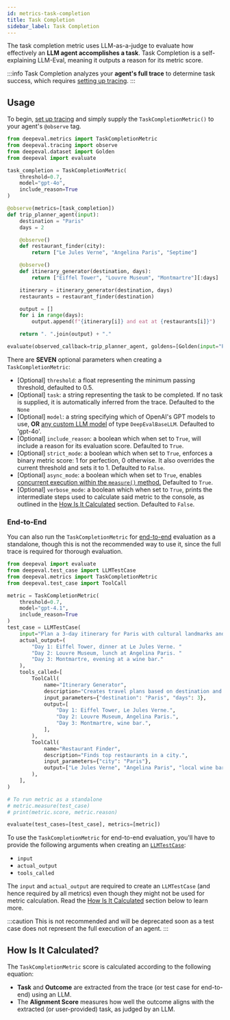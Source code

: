 ```yaml
---
id: metrics-task-completion
title: Task Completion
sidebar_label: Task Completion
---
```


<head>
  <link
    rel="canonical"
    href="https://deepeval.com/docs/metrics-task-completion"
  />
</head>


<MetricTagsDisplayer singleTurn={true} agent={true} referenceless={true} />

The task completion metric uses LLM-as-a-judge to evaluate how effectively an **LLM agent accomplishes a task**. Task Completion is a self-explaining LLM-Eval, meaning it outputs a reason for its metric score.

:::info
Task Completion analyzes your **agent's full trace** to determine task success, which requires [setting up tracing](/docs/evaluation-llm-tracing).
:::

## Usage

To begin, [set up tracing](/docs/evaluation-llm-tracing) and simply supply the `TaskCompletionMetric()` to your agent's `@observe` tag.

```python
from deepeval.metrics import TaskCompletionMetric
from deepeval.tracing import observe
from deepeval.dataset import Golden
from deepeval import evaluate

task_completion = TaskCompletionMetric(
    threshold=0.7,
    model="gpt-4o",
    include_reason=True
)

@observe(metrics=[task_completion])
def trip_planner_agent(input):
    destination = "Paris"
    days = 2

    @observe()
    def restaurant_finder(city):
        return ["Le Jules Verne", "Angelina Paris", "Septime"]

    @observe()
    def itinerary_generator(destination, days):
        return ["Eiffel Tower", "Louvre Museum", "Montmartre"][:days]

    itinerary = itinerary_generator(destination, days)
    restaurants = restaurant_finder(destination)

    output = []
    for i in range(days):
        output.append(f"{itinerary[i]} and eat at {restaurants[i]}")

    return ". ".join(output) + "."

evaluate(observed_callback=trip_planner_agent, goldens=[Golden(input="Paris, 2")])
```

There are **SEVEN** optional parameters when creating a `TaskCompletionMetric`:

- [Optional] `threshold`: a float representing the minimum passing threshold, defaulted to 0.5.
- [Optional] `task`: a string representing the task to be completed. If no task is supplied, it is automatically inferred from the trace. Defaulted to the `None`
- [Optional] `model`: a string specifying which of OpenAI's GPT models to use, **OR** [any custom LLM model](/docs/metrics-introduction#using-a-custom-llm) of type `DeepEvalBaseLLM`. Defaulted to 'gpt-4o'.
- [Optional] `include_reason`: a boolean which when set to `True`, will include a reason for its evaluation score. Defaulted to `True`.
- [Optional] `strict_mode`: a boolean which when set to `True`, enforces a binary metric score: 1 for perfection, 0 otherwise. It also overrides the current threshold and sets it to 1. Defaulted to `False`.
- [Optional] `async_mode`: a boolean which when set to `True`, enables [concurrent execution within the `measure()` method.](/docs/metrics-introduction#measuring-a-metric-in-async) Defaulted to `True`.
- [Optional] `verbose_mode`: a boolean which when set to `True`, prints the intermediate steps used to calculate said metric to the console, as outlined in the [How Is It Calculated](#how-is-it-calculated) section. Defaulted to `False`.

### End-to-End

You can also run the `TaskCompletionMetric` for [end-to-end](/docs/evaluation-end-to-end-llm-evals) evaluation as a standalone, though this is not the recommended way to use it, since the full trace is required for thorough evaluation.

```python
from deepeval import evaluate
from deepeval.test_case import LLMTestCase
from deepeval.metrics import TaskCompletionMetric
from deepeval.test_case import ToolCall

metric = TaskCompletionMetric(
    threshold=0.7,
    model="gpt-4.1",
    include_reason=True
)
test_case = LLMTestCase(
    input="Plan a 3-day itinerary for Paris with cultural landmarks and local cuisine.",
    actual_output=(
        "Day 1: Eiffel Tower, dinner at Le Jules Verne. "
        "Day 2: Louvre Museum, lunch at Angelina Paris. "
        "Day 3: Montmartre, evening at a wine bar."
    ),
    tools_called=[
        ToolCall(
            name="Itinerary Generator",
            description="Creates travel plans based on destination and duration.",
            input_parameters={"destination": "Paris", "days": 3},
            output=[
                "Day 1: Eiffel Tower, Le Jules Verne.",
                "Day 2: Louvre Museum, Angelina Paris.",
                "Day 3: Montmartre, wine bar.",
            ],
        ),
        ToolCall(
            name="Restaurant Finder",
            description="Finds top restaurants in a city.",
            input_parameters={"city": "Paris"},
            output=["Le Jules Verne", "Angelina Paris", "local wine bars"],
        ),
    ],
)

# To run metric as a standalone
# metric.measure(test_case)
# print(metric.score, metric.reason)

evaluate(test_cases=[test_case], metrics=[metric])
```

To use the `TaskCompletionMetric` for end-to-end evaluation, you'll have to provide the following arguments when creating an [`LLMTestCase`](/docs/evaluation-test-cases#llm-test-case):

- `input`
- `actual_output`
- `tools_called`

The `input` and `actual_output` are required to create an `LLMTestCase` (and hence required by all metrics) even though they might not be used for metric calculation. Read the [How Is It Calculated](#how-is-it-calculated) section below to learn more.

:::caution
This is not recommended and will be deprecated soon as a test case does not represent the full execution of an agent.
:::

## How Is It Calculated?

The `TaskCompletionMetric` score is calculated according to the following equation:

<Equation formula="\text{Task Completion Score} = \text{AlignmentScore}(\text{Task}, \text{Outcome})" />

- **Task** and **Outcome** are extracted from the trace (or test case for end-to-end) using an LLM.
- The **Alignment Score** measures how well the outcome aligns with the extracted (or user-provided) task, as judged by an LLM.
